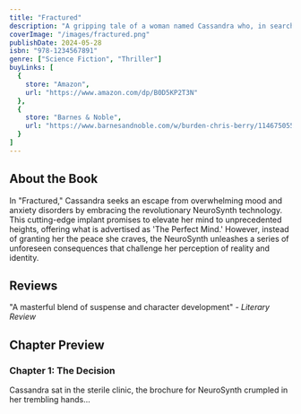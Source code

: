```yaml
---
title: "Fractured"
description: "A gripping tale of a woman named Cassandra who, in search of relief from mood and anxiety disorders, turns to the revolutionary NeuroSynth technology, only to face unforeseen consequences."
coverImage: "/images/fractured.png"
publishDate: 2024-05-28
isbn: "978-1234567891"
genre: ["Science Fiction", "Thriller"]
buyLinks: [
  {
    store: "Amazon",
    url: "https://www.amazon.com/dp/B0D5KP2T3N"
  },
  {
    store: "Barnes & Noble",
    url: "https://www.barnesandnoble.com/w/burden-chris-berry/1146750552?ean=2940180837196"
  }
]
---
```


## About the Book

In "Fractured," Cassandra seeks an escape from overwhelming mood and anxiety disorders by embracing the revolutionary NeuroSynth technology. This cutting-edge implant promises to elevate her mind to unprecedented heights, offering what is advertised as 'The Perfect Mind.' However, instead of granting her the peace she craves, the NeuroSynth unleashes a series of unforeseen consequences that challenge her perception of reality and identity.

## Reviews

"A masterful blend of suspense and character development" - *Literary Review*

## Chapter Preview

### Chapter 1: The Decision

Cassandra sat in the sterile clinic, the brochure for NeuroSynth crumpled in her trembling hands...